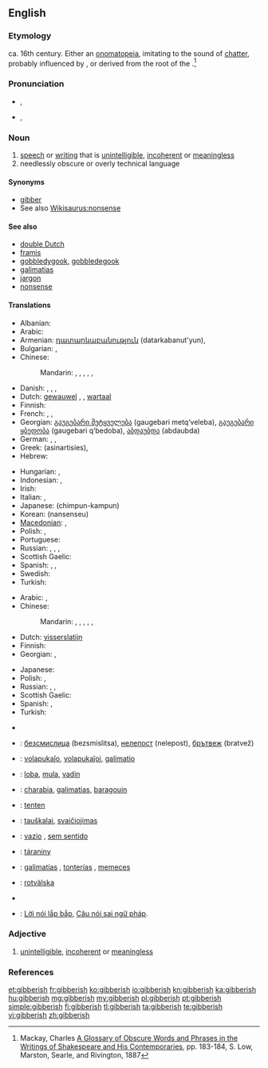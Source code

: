 ==English==

===Etymology===
ca. 16th century. Either an [[onomatopeia]], imitating to the sound of [[chatter]], probably influenced by {{term|jabber}}, or derived from the root of the {{etyl|ga}} {{term|gob|lang=ga||the mouth}}.<ref>Mackay, Charles [http://books.google.com/books?id=RCingf_1px0C&pg=PA183&lpg=PA183&dq=gibberish+etymology&source=web&ots=woP9Nswjn6&sig=zm3rR7oMcNw-yF3DDL5Q62t3EaA&hl=en&sa=X&oi=book_result&resnum=10&ct=result#PPA183,M1 A Glossary of Obscure Words and Phrases in the Writings of Shakespeare and His Contemporaries], pp. 183-184, S. Low, Marston, Searle, and Rivington, 1887</ref>

===Pronunciation===
* {{a|UK}} {{IPA|/ˈdʒɪb.ɜː(ɹ).ɪʃ/}}, {{X-SAMPA|/"dZIb.3:(r\).IS/}}
* {{a|US}} {{IPA|/ˈdʒɪb.ə.ɹɪʃ/}}, {{X-SAMPA|/"dZIb.@.r\IS/}}

===Noun===
{{en-noun|-|es}}

# [[speech]] or [[writing]] that is [[unintelligible]], [[incoherent]] or [[meaningless]]
# needlessly obscure or overly technical language

====Synonyms====
* [[gibber]]
* See also [[Wikisaurus:nonsense]]

====See also====
* [[double Dutch]]
* [[framis]]
* [[gobbledygook]], [[gobbledegook]]
* [[galimatias]]
* [[jargon]]
* [[nonsense]]

====Translations====
{{trans-top|unintelligible speech or writing}}
* Albanian: {{t|sq|dërdëllisje|xs=Albanian}}
* Arabic: {{t|ar|رطانة|f|tr=raTaana}}
* Armenian: [[դատարկաբանություն]] (datarkabanut'yun),  {{t-|hy|ցնորք|tr=c’nork’}}
* Bulgarian: {{t+|bg|безсмислици|f|p|tr=bezsmislitsi}}, {{t+|bg|глупости|f|p|tr=gluposti}}
* Chinese:
*: Mandarin: {{t-|cmn|亂語|sc=Hani}}, {{t-|cmn|乱语|tr=luànyǔ|sc=Hani}}, {{t-|cmn|胡言亂語|sc=Hani}}, {{t-|cmn|胡言乱语|tr=húyán luànyǔ|sc=Hani}}, {{t-|cmn|胡話|sc=Hani}}, {{t-|cmn|胡话|tr=húhuà|sc=Hani}}
* Danish: {{t|da|vrøvl|n}}, {{t|da|volapyk|n}}, {{t|da|kaudervælsk|n}}, {{t|da|nonsens|n}}
* Dutch: [[gewauwel]] {{n}}, {{t|nl|koeterwaals}} {{n}}, [[wartaal]]
* Finnish: {{t+|fi|siansaksa}}
* French: {{t+|fr|baragouin|m}}, {{t+|fr|galimatias|m}}, {{t+|fr|charabia|m}}
* Georgian: [[გაუგებარი მეტყველება]] (gaugebari metq‘veleba), [[გაუგებარი ყბედობა]] (gaugebari q‘bedoba), [[აბდაუბდა]] (abdaubda)
* German: {{t+|de|Kauderwelsch|n}}, {{t|de|Kokolores|m}}, {{t|de|Gequassel|n}}
* Greek: {{t|el|ασυναρτησίες}} (asinartisíes), {{t|el|αλαμπουρνέζικα}}
* Hebrew: {{t-|he|ג'יבריש|tr=jibrish}}
{{trans-mid}}
* Hungarian: {{t+|hu|badarság}}, {{t+|hu|zagyvaság}}
* Indonesian: {{t|id|pepesan kosong|xs=Indonesian}}, {{t|id|bahasa raban|xs=Indonesian}}
* Irish: {{t-|ga|gibiris|f|xs=Irish}}
* Italian: {{t-|it|farfuglio|m}}, {{t-|it|borbottio|m}}
* Japanese: {{t-|ja|ちんぷんかんぷん}} (chimpun-kampun)
* Korean: {{t|ko|난센스|sc=Hang}} (nansenseu)
* [[Macedonian]]: {{t|mk|брборење|n|tr=brbórenje}},  {{t|mk|баботење|n|tr=babótenje}}
* Polish: {{t|pl|jazgot|m}}, {{t-|pl|bełkot|m}}
* Portuguese: {{t-|pt|algaravia|f}}
* Russian: {{t+|ru|тарабарщина|f|tr=tarabárščina}}, {{t|ru|невнятность|f|tr=nevnjátnost’}},  {{t|ru|белеберда|f|tr=beleberdá}}, {{t|ru|галиматья|f|tr=galimat'já|sc=Cyrl}}
* Scottish Gaelic: {{t|gd|goileam|m}}
* Spanish: {{t-|es|algarabía|f}}, {{t-|es|farfulla|f}}, {{t-|es|monserga|f}}
* Swedish: {{t+|sv|nonsens}}
* Turkish: {{t+|tr|saçma}}
{{trans-bottom}}

{{trans-top|needlessly obscure or overly technical language}}
* Arabic: {{t|ar|ثرثرة|f|tr=tharthara}},  {{t|ar|بربرة|f|tr=barbara}}
* Chinese:
*: Mandarin: {{t-|cmn|亂語|sc=Hani}}, {{t-|cmn|乱语|tr=luànyǔ|sc=Hani}}, {{t-|cmn|胡言亂語|sc=Hani}}, {{t-|cmn|胡言乱语|tr=húyán luànyǔ|sc=Hani}}, {{t-|cmn|胡話|sc=Hani}}, {{t-|cmn|胡话|tr=húhuà|sc=Hani}}
* Dutch: [[visserslatijn]] {{n}}
* Finnish: {{t+|fi|heprea}}
* Georgian: {{t|ka|გაუგებარი|sc=Geor|xs=Georgian}}, {{t|ka|ტექნიკური  ენა|sc=Geor|xs=Georgian}}
{{trans-mid}}
* Japanese: {{t|ja|美辞麗句|tr=びじれいく, bijireiku}}
* Polish: {{t|pl|jazgot|m}}, {{t-|pl|bełkot|m}}
* Russian: {{t+|ru|тарабарщина|f|tr=tarabárščina}},  {{t|ru|белиберда|f|tr=beliberdá}},  {{t+|ru|бессмыслица|f|tr=bessmýslica}}
* Scottish Gaelic: {{t|gd|goileam|m}}
* Spanish: {{t+|es|jerga|f}}, {{t|es|galimatías|m}}
* Turkish: {{t+|tr|jargon}}
{{trans-bottom}}

{{checktrans-top}}
* {{trreq|sq}}
* {{ttbc|bg}}: [[безсмислица]] (bezsmislitsa), [[нелепост]] (nelepost), [[брътвеж]] (bratvež)
* {{ttbc|eo}}: [[volapukaĵo]], [[volapukaĵoj]], [[galimatio]]
* {{ttbc|et}}: [[loba]], [[mula]], [[vadin]]
* {{ttbc|fr}}: [[charabia]], [[galimatias]], [[baragouin]]
{{trans-mid}}
* {{ttbc|ht}}: [[tenten]]
* {{ttbc|lt}}: [[tauškalai]], [[svaičiojimas]]
* {{ttbc|pt}}: [[vazio]] {{m}}, [[sem sentido]]
* {{ttbc|sk}}: [[táraniny]] {{f|p}}
* {{ttbc|es}}: [[galimatías]] {{m|p}}, [[tonterías]] {{f|p}}, [[memeces]] {{f|p}}
* {{ttbc|sv}}: [[rotvälska]]
* {{trreq|tr}}
* {{ttbc|vi}}: [[Lời nói lắp bắp]], [[Câu nói sai ngữ pháp]].
{{trans-bottom}}

===Adjective===
{{en-adj}}

# [[unintelligible]], [[incoherent]] or [[meaningless]]

===References===
<references/>

[[et:gibberish]]
[[fr:gibberish]]
[[ko:gibberish]]
[[io:gibberish]]
[[kn:gibberish]]
[[ka:gibberish]]
[[hu:gibberish]]
[[mg:gibberish]]
[[my:gibberish]]
[[pl:gibberish]]
[[pt:gibberish]]
[[simple:gibberish]]
[[fi:gibberish]]
[[tl:gibberish]]
[[ta:gibberish]]
[[te:gibberish]]
[[vi:gibberish]]
[[zh:gibberish]]